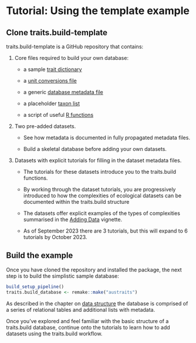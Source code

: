 # Tutorial: Using the template example

## Clone traits.build-template

traits.build-template is a GitHub repository that contains:

1.  Core files required to build your own database:
    -   a sample [trait dictionary](https://github.com/traitecoevo/traits.build-template/blob/master/config/traits.yml)

    -   a [unit conversions file](https://github.com/traitecoevo/traits.build-template/blob/master/config/unit_conversions.csv)

    -   a generic [database metadata file](https://github.com/traitecoevo/traits.build-template/blob/master/config/metadata.yml)

    -   a placeholder [taxon list](https://github.com/traitecoevo/traits.build-template/blob/master/config/taxon_list.csv)

    -   a script of useful [R functions](https://github.com/traitecoevo/traits.build-template/blob/master/R/custom_R_code.R)
2.  Two pre-added datasets.
    -   See how metadata is documented in fully propagated metadata files.

    -   Build a skeletal database before adding your own datasets.
3.  Datasets with explicit tutorials for filling in the dataset metadata files.
    -   The tutorials for these datasets introduce you to the traits.build functions.

    -   By working through the dataset tutorials, you are progressively introduced to how the complexities of ecological datasets can be documented within the traits.build structure

    -   The datasets offer explicit examples of the types of complexities summarised in the [Adding Data](https://github…) vignette.

    -   As of September 2023 there are 3 tutorials, but this will expand to 6 tutorials by October 2023.

## Build the example

Once you have cloned the repository and installed the package, the next step is to build the simplistic sample database:
```r
build_setup_pipeline()
traits.build_database <- remake::make("austraits")
```

As described in the chapter on [data structure](database_structure.html) the database is comprised of a series of relational tables and additional lists with metadata.

Once you've explored and feel familiar with the basic structure of a traits.build database, continue onto the tutorials to learn how to add datasets using the traits.build workflow.

